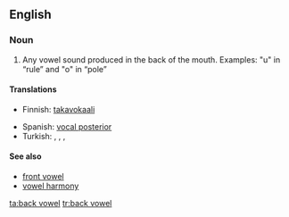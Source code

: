 {{wikipedia}}
==English==

===Noun===
{{en-noun|sg=[[back]] [[vowel]]}}

# {{phonetics}} Any vowel sound produced in the back of the mouth. Examples: "u" in “rule” and "o" in “pole”

====Translations====
{{trans-top|Any vowel sound produced in the back of the mouth}}
*Finnish: [[takavokaali]]
{{trans-mid}}
*Spanish: [[vocal posterior]] {{m}}
* Turkish: {{t|tr|kalın ünlü}},  {{t|tr|kalın sesli}},  {{t|tr|art ünlü}},  {{t|tr|art sesli}}
{{trans-bottom}}

====See also====
*[[front vowel]]
*[[vowel harmony]]

[[ta:back vowel]]
[[tr:back vowel]]